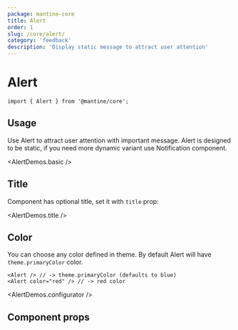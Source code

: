 ```yaml
---
package: mantine-core
title: Alert
order: 1
slug: /core/alert/
category: 'feedback'
description: 'Display static message to attract user attention'
---
```



# Alert

<PageHeader
  source="mantine-core/src/Alert/Alert.tsx"
  docs="core/Alert.mdx"
  package="@mantine/core"
/>

```tsx
import { Alert } from '@mantine/core';
```

## Usage

Use Alert to attract user attention with important message.
Alert is designed to be static, if you need more dynamic variant use <GatsbyLink to="/core/notification/">Notification</GatsbyLink> component.

<AlertDemos.basic />

## Title

Component has optional title, set it with `title` prop:

<AlertDemos.title />

## Color

You can choose any color defined in <GatsbyLink to="/pages/theming/">theme</GatsbyLink>. By default Alert will have `theme.primaryColor` color.

```tsx
<Alert /> // -> theme.primaryColor (defaults to blue)
<Alert color="red" /> // -> red color
```

<AlertDemos.configurator />

## Component props

<PropsTable component="Alert" />
